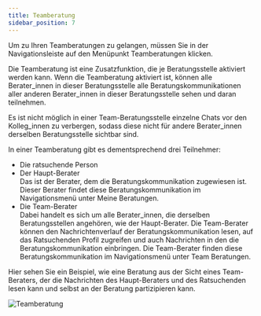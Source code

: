 ```yaml
---
title: Teamberatung
sidebar_position: 7
---
```



Um zu Ihren Teamberatungen zu gelangen, müssen Sie in der Navigationsleiste auf den Menüpunkt <UIElement>Teamberatungen</UIElement> klicken.

Die Teamberatung ist eine Zusatzfunktion, die je Beratungsstelle aktiviert werden kann. Wenn die Teamberatung aktiviert ist, können alle Berater_innen in dieser Beratungsstelle alle Beratungskommunikationen aller anderen Berater_innen in dieser Beratungsstelle sehen und daran teilnehmen.

<PrimaryNote>
  Es ist nicht möglich in einer Team-Beratungsstelle einzelne Chats vor den
  Kolleg_innen zu verbergen, sodass diese nicht für andere Berater_innen
  derselben Beratungsstelle sichtbar sind.
</PrimaryNote>

In einer Teamberatung gibt es dementsprechend drei Teilnehmer:

<ul>
  <li>Die ratsuchende Person</li>
  <li>Der Haupt-Berater</li>
  Das ist der Berater, dem die Beratungskommunikation zugewiesen ist. Dieser
  Berater findet diese Beratungskommunikation im Navigationsmenü unter
  <UIElement>Meine Beratungen</UIElement>.<li>Die Team-Berater</li>
  Dabei handelt es sich um alle Berater_innen, die derselben Beratungsstellen angehören,
  wie der Haupt-Berater. Die Team-Berater können den Nachrichtenverlauf der Beratungskommunikation
  lesen, auf das Ratsuchenden Profil zugreifen und auch Nachrichten in den die Beratungskommunikation
  einbringen. Die Team-Berater finden diese Beratungskommunikation im Navigationsmenü
  unter <UIElement>Team Beratungen</UIElement>.
</ul>

Hier sehen Sie ein Beispiel, wie eine Beratung aus der Sicht eines Team-Beraters, der die Nachrichten des Haupt-Beraters und des Ratsuchenden lesen kann und selbst an der Beratung partizipieren kann.

![Teamberatung](../../../static/img/images-onlineberatung/03_Ansicht_Berater/27_Screenshot.png)
